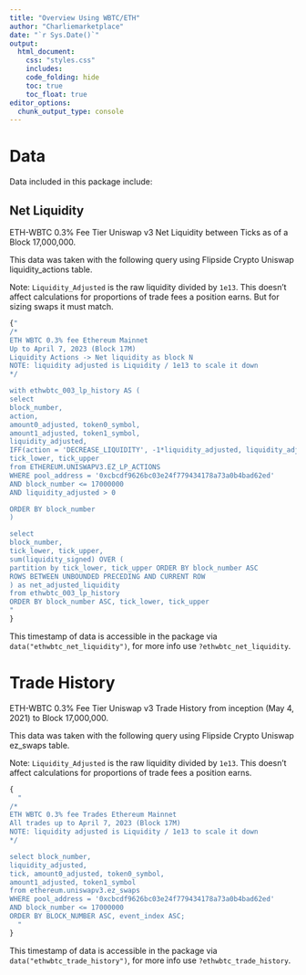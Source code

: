 ```yaml
---
title: "Overview Using WBTC/ETH"
author: "Charliemarketplace"
date: "`r Sys.Date()`"
output:
  html_document:
    css: "styles.css"
    includes:
    code_folding: hide
    toc: true
    toc_float: true
editor_options: 
  chunk_output_type: console
---
```


# Data  

Data included in this package include: 

## Net Liquidity 

ETH-WBTC 0.3% Fee Tier Uniswap v3 Net Liquidity between Ticks as of a Block 17,000,000. 

This data was taken with the following query using Flipside Crypto Uniswap liquidity_actions table.

Note: `Liquidity_Adjusted` is the raw liquidity divided by `1e13`. This doesn't affect calculations for 
proportions of trade fees a position earns. But for sizing swaps it must match.

```r

{"
/*
ETH WBTC 0.3% fee Ethereum Mainnet 
Up to April 7, 2023 (Block 17M) 
Liquidity Actions -> Net liquidity as block N
NOTE: liquidity adjusted is Liquidity / 1e13 to scale it down
*/

with ethwbtc_003_lp_history AS (
select 
block_number, 
action,
amount0_adjusted, token0_symbol,
amount1_adjusted, token1_symbol,
liquidity_adjusted, 
IFF(action = 'DECREASE_LIQUIDITY', -1*liquidity_adjusted, liquidity_adjusted) as liquidity_signed,
tick_lower, tick_upper
from ETHEREUM.UNISWAPV3.EZ_LP_ACTIONS 
WHERE pool_address = '0xcbcdf9626bc03e24f779434178a73a0b4bad62ed'
AND block_number <= 17000000
AND liquidity_adjusted > 0 

ORDER BY block_number 
)

select 
block_number,
tick_lower, tick_upper,
sum(liquidity_signed) OVER (
partition by tick_lower, tick_upper ORDER BY block_number ASC 
ROWS BETWEEN UNBOUNDED PRECEDING AND CURRENT ROW
) as net_adjusted_liquidity
from ethwbtc_003_lp_history
ORDER BY block_number ASC, tick_lower, tick_upper
"
}


```

This timestamp of data is accessible in the package via `data("ethwbtc_net_liquidity")`, for more info use 
`?ethwbtc_net_liquidity`.

# Trade History

ETH-WBTC 0.3% Fee Tier Uniswap v3 Trade History from inception (May 4, 2021) to Block 17,000,000. 

This data was taken with the following query using Flipside Crypto Uniswap ez_swaps table.

Note: `Liquidity_Adjusted` is the raw liquidity divided by `1e13`. This doesn't affect calculations for 
proportions of trade fees a position earns.

```r
{
  "
/*
ETH WBTC 0.3% fee Trades Ethereum Mainnet 
All trades up to April 7, 2023 (Block 17M) 
NOTE: liquidity adjusted is Liquidity / 1e13 to scale it down
*/

select block_number,  
liquidity_adjusted,
tick, amount0_adjusted, token0_symbol,
amount1_adjusted, token1_symbol
from ethereum.uniswapv3.ez_swaps
WHERE pool_address = '0xcbcdf9626bc03e24f779434178a73a0b4bad62ed'
AND block_number <= 17000000 
ORDER BY BLOCK_NUMBER ASC, event_index ASC;
  "
}

```

This timestamp of data is accessible in the package via `data("ethwbtc_trade_history")`, for more info use 
`?ethwbtc_trade_history`.
